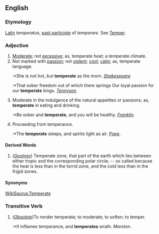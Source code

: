 ==English==

===Etymology===
[[Latin]] ''temperatus'', [[past participle]] of ''temperare''. See [[Temper]].

===Adjective===
#[[Moderate]]; not [[excessive]]; as, temperate heat; a temperate climate.
#Not marked with [[passion]]; not [[violent]]; [[cool]]; [[calm]]; as, temperate language.
#:*She is not hot, but '''temperate''' as the morn. ''[[Shakespeare (source)|Shakespeare]]''
#:*That sober freedom out of which there springs Our loyal passion for our '''temperate''' kings. ''[[Tennyson]]''.
#Moderate in the indulgence of the natural appetites or passions; as, '''temperate''' in eating and drinking.
#:*Be sober and '''temperate''', and you will be healthy. ''[[Franklin]]''.
#Proceeding from temperance.
#:*The '''temperate''' sleeps, and spirits light as air. ''[[Pope]]''.

====Derived Words====
#(''[[Geology]]'') Temperate zone, that part of the earth which lies between either tropic and the corresponding polar circle; -- so called because the heat is less than in the torrid zone, and the cold less than in the frigid zones. 

====Synonyms====
[[WikiSaurus:Temperate]]

===Transitive Verb===
#(''[[Obsolete]]'')To render temperate; to moderate; to soften; to temper.
#:*It inflames temperance, and '''temperates''' wrath. ''Marston''.